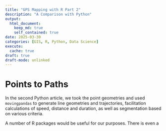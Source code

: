 ```yaml
---
title: "GPS Mapping with R Part 2"
description: "A Comparison with Python"
output: 
  html_document:
    keep_md: true
    self_contained: true
date: 2025-03-30
categories: [GIS, R, Python, Data Science]
execute:
  cache: true
draft: true
draft-mode: unlinked
---
```


# Points to Paths

In the second Python article, we took the point geometries and used `movingpandas` to generate line geometries and trajectories, facilitation calculations of speed, distance and duration, as well as segmentation based on various criteria.

A number of R packages would be useful for our purposes. There is even a
